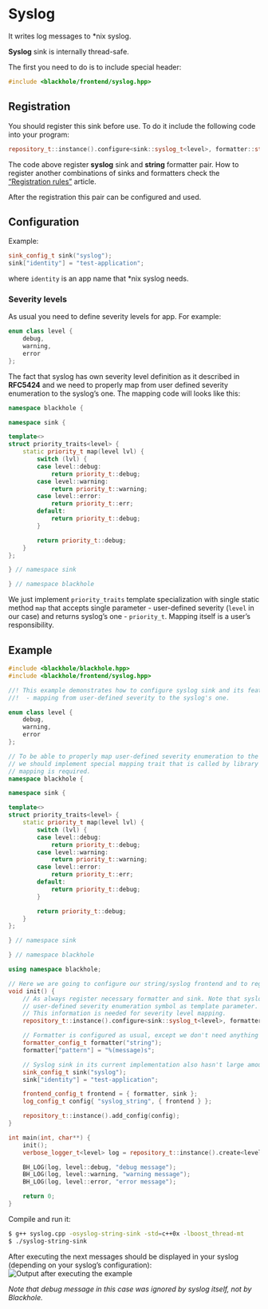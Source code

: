 # Syslog
It writes log messages to \*nix syslog.

**Syslog** sink is internally thread-safe.

The first you need to do is to include special header:

~~~ cpp
#include <blackhole/frontend/syslog.hpp>
~~~

## Registration
You should register this sink before use. To do it include the following code
into your program:

~~~ cpp
repository_t::instance().configure<sink::syslog_t<level>, formatter::string_t>();
~~~

The code above register **syslog** sink and **string** formatter pair. How to
register another combinations of sinks and formatters check the
["Registration rules"]() article.

After the registration this pair can be configured and used.

## Configuration

Example:

~~~ cpp
sink_config_t sink("syslog");
sink["identity"] = "test-application";
~~~

where `identity` is an app name that \*nix syslog needs.

### Severity levels
As usual you need to define severity levels for app. For example:

~~~ cpp
enum class level {
    debug,
    warning,
    error
};
~~~

The fact that syslog has own severity level definition as it described in
**RFC5424** and we need to properly map from user defined severity enumeration
to the syslog's one. The mapping code will looks like this:

~~~ cpp
namespace blackhole {

namespace sink {

template<>
struct priority_traits<level> {
    static priority_t map(level lvl) {
        switch (lvl) {
        case level::debug:
            return priority_t::debug;
        case level::warning:
            return priority_t::warning;
        case level::error:
            return priority_t::err;
        default:
            return priority_t::debug;
        }

        return priority_t::debug;
    }
};

} // namespace sink

} // namespace blackhole
~~~

We just implement `priority_traits` template specialization with single static
method `map` that accepts single parameter - user-defined severity (`level` in
our case) and returns syslog's one - `priority_t`. Mapping itself is a user's
responsibility.

## Example

~~~ cpp
#include <blackhole/blackhole.hpp>
#include <blackhole/frontend/syslog.hpp>

//! This example demonstrates how to configure syslog sink and its features.
//!  - mapping from user-defined severity to the syslog's one.

enum class level {
    debug,
    warning,
    error
};

// To be able to properly map user-defined severity enumeration to the syslog's one
// we should implement special mapping trait that is called by library each time when
// mapping is required.
namespace blackhole {

namespace sink {

template<>
struct priority_traits<level> {
    static priority_t map(level lvl) {
        switch (lvl) {
        case level::debug:
            return priority_t::debug;
        case level::warning:
            return priority_t::warning;
        case level::error:
            return priority_t::err;
        default:
            return priority_t::debug;
        }

        return priority_t::debug;
    }
};

} // namespace sink

} // namespace blackhole

using namespace blackhole;

// Here we are going to configure our string/syslog frontend and to register it.
void init() {
    // As always register necessary formatter and sink. Note that syslog sink requires
    // user-defined severity enumeration symbol as template parameter.
    // This information is needed for severity level mapping.
    repository_t::instance().configure<sink::syslog_t<level>, formatter::string_t>();

    // Formatter is configured as usual, except we don't need anything than message.
    formatter_config_t formatter("string");
    formatter["pattern"] = "%(message)s";

    // Syslog sink in its current implementation also hasn't large amout of options.
    sink_config_t sink("syslog");
    sink["identity"] = "test-application";

    frontend_config_t frontend = { formatter, sink };
    log_config_t config{ "syslog_string", { frontend } };

    repository_t::instance().add_config(config);
}

int main(int, char**) {
    init();
    verbose_logger_t<level> log = repository_t::instance().create<level>("syslog_string");

    BH_LOG(log, level::debug, "debug message");
    BH_LOG(log, level::warning, "warning message");
    BH_LOG(log, level::error, "error message");

    return 0;
}
~~~

Compile and run it:

~~~ bash
$ g++ syslog.cpp -osyslog-string-sink -std=c++0x -lboost_thread-mt
$ ./syslog-string-sink
~~~

After executing the next messages should be displayed in your syslog (depending
on your syslog's configuration):
![Output after executing the example](images/syslog-1.png)

*Note that debug message in this case was ignored by syslog itself, not by
Blackhole.*
